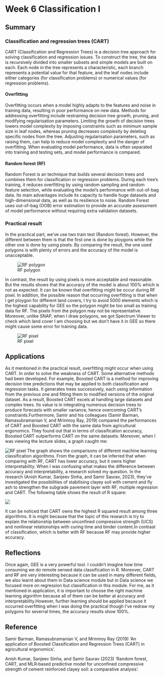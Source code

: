 # Week 6 Classification I

## Summary

### Classification and regression trees (CART)
CART (Classification and Regression Trees) is a decision tree approach for solving classification and regression issues. To construct the tree, the data is recursively divided into smaller subsets and simple models are built on each. Each node in the tree represents a characteristic, each branch represents a potential value for that feature, and the leaf nodes include either categories (for classification problems) or numerical values (for regression problems).

#### Overfitting
Overfitting occurs when a model highly adapts to the features and noise in training data, resulting in poor performance on new data. Methods for addressing overfitting include restraining decision tree growth, pruning, and modifying regularisation parameters. Limiting the growth of decision trees lowers model complexity by imposing constraints such as minimum sample size in leaf nodes, whereas pruning decreases complexity by deleting specific nodes from the tree. Adjusting regularisation parameters, such as raising them, can help to reduce model complexity and the danger of overfitting. When evaluating model performance, data is often separated into training and testing sets, and model performance is compared.

#### Random forest (RF)
Random Forest is an technique that builds several decision trees and combines them for classification or regression problems. During each tree's training, it reduces overfitting by using random sampling and random feature selection, while evaluating the model's performance with out-of-bag data. Its main advantages include its capacity to handle huge datasets and high-dimensional data, as well as its resilience to noise. Random Forest uses out-of-bag (OOB) error estimation to provide an accurate assessment of model performance without requiring extra validation datasets.

### Practical result
In the practical part, we've use two train test (Random forest). However, the different between them is that the first one is done by ploygons while the other one is done by using pixels. By comparing the result, the one used polygons is with plenty of errors and the accuracy of the model is unacceptable.

![RF polygon](img/屏幕截图%202024-03-13%20191356.jpg)

In contrast, the result by using pixels is more acceptable and reasonable. But the results shows that the accuracy of the model is about 100% which is not as expected. It can be known that overfitting might be occur during RF pixel. In addition, the possible reason that occurring overfitting is that when I get ploygon for different land covers, I try to avoid 5000 elements which is the highest capability for GEE so the polygon might be too small as training data for RF. The pixels from the polygon may not be representative. Moreover, unlike SNAP, when I draw polygons, we got Spectrum Viewer to check which land cover I am choosing but we don't have it in GEE so there might cause some error for training data.

![RF pixel](img/屏幕截图%202024-03-13%20175926.jpg)

## Applications
As it mentioned in the practical result, overfitting might occur when using CART. In order to solve the weakness of CART. Some alternative methods had been developed. For example, Boosted CART is a method for improving decision tree predictions that may be applied to both classification and regression tasks. It generates trees successively, each using information from the previous one and fitting them to modified versions of the original dataset. As a result, Boosted CART excels at handling large datasets and complex trees. Its value is in integrating numerous decision trees to produce forecasts with smaller variance, hence overcoming CART's constraints.Furthermore, Samir and his colleagues (Samir Barman, Ramasubramanian V, and Mrinmoy Ray, 2019) compared the performances of CART and Boosted CART with the same data from agricultural ergonomics. They found out that in terms of classification accuracy, Boosted CART outperforms CART on the same datasets. Moreover, when I was viewing the lecture slides, a graph caught me:

![RF pixel](img/屏幕截图%202024-03-16%20161025.jpg) The graph shows the comparisons of different machine learning classification algorithms. From the graph, it can be inferred that when comparing with RF, CART has lower accuracy, but it owns higher interpretability. When I was confusing what makes the difference between accuracy and interpretability, a research solved my question. In the research (Anish Kumar, Sanjeev Sinha, and Samir Saurav, 2023), they've investigated the possibilities of stabilising clayey soil with cement and fly ash to strengthen the subgrade pavement layer with RF, multiple regression and CART. The following table shows the result of R square:

![](img/屏幕截图%202024-03-16%20163046.jpg)

It can be noticed that CART owns the highest R squared result among three algorithms. It is might because that the topic of this research is try to explain the relationship between unconfined compressive strength (UCS) and nonlinear relationships with curing time and binder content.In contrast of classification, which is better with RF because RF may provide higher accuracy.

## Reflections
Once again, GEE is a very powerful tool. I couldn't imagine how time consuming we do remote sensed data classification in R. Moreover, CART and RF are very interesting because it can be used in many different fields, we also learnt about them in Data science module but in Data science we focused more on regression but classification in this module. For me, as it mentioned in application, it is important to choose the right machine learning algorithm because all of them can be better at accuracy and interpretability.However, further learning should be applied because it occurred overfitting when I was doing the practical though I've redraw my polygons for severral times, the accuracy results show 100%.

## Reference
Samir Barman, Ramasubramanian V, and Mrinmoy Ray (2019) 'An application of Boosted Classification and Regression Trees (CART) in agricultural ergonomics'.

Anish Kumar, Sanjeev Sinha, and Samir Saurav (2023) 'Random forest, CART, and MLR‑based predictive model for unconfined compressive strength of cement reinforced clayey soil: a comparative analysis'.
